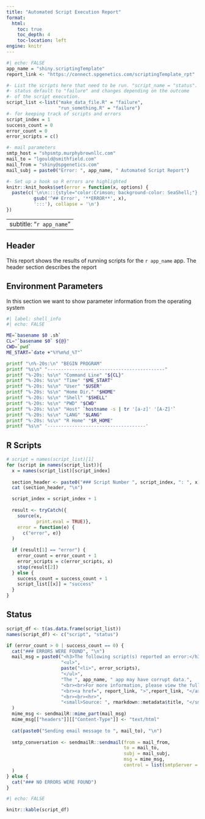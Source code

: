```yaml
---
title: "Automated Script Execution Report"
format:
  html:
    toc: true
    toc_depth: 4
    toc-location: left
engine: knitr
---
```


```r
#| echo: FALSE
app_name = "shiny.scriptingTemplate"
report_link <- "https://connect.spgenetics.com/scriptingTemplate_rpt"

#- List the scripts here that need to be run. "script_name = "status".
#- status default to "failure" and changes depending on the outcome
#- of the script execution.
script_list <-list("make_data_file.R" = "failure", 
                   "run_something.R" = "failure")
#- for keeping track of scripts and errors
script_index = 1
success_count = 0
error_count = 0
error_scripts = c()

#- mail parameters
smtp_host = "shpsmtp.murphybrownllc.com"
mail_to = "lgould@smithfield.com"
mail_from = "shiny@spgenetics.com"
mail_subj = paste0("Error: ", app_name, " Automated Script Report")

#- Set up a hook so R errors are highlighted
knitr::knit_hooks$set(error = function(x, options) { 
  paste(c('\n\n:::{style="color:Crimson; background-color: SeaShell;"}',
          gsub('^## Error', '**ERROR**', x),
          ':::'), collapse = '\n')
})

```

---
subtitle: "`r app_name`"
---

## Header

This report shows the results of running scripts for the `r app_name` app. The header section describes the report

## Environment Parameters

In this section we want to show parameter information from the operating system


```bash
#| label: shell_info
#| echo: FALSE

ME=`basename $0 .sh`
CL="`basename $0` ${@}"
CWD=`pwd`
ME_START=`date +"%Y%m%d_%T"`

printf "\n%-20s:\n" "BEGIN PROGRAM" 
printf "%s\n" "-------------------------------------------"
printf "%-20s: %s\n" "Command Line" "${CL}"
printf "%-20s: %s\n" "Time" "$ME_START"
printf "%-20s: %s\n" "User" "$USER"
printf "%-20s: %s\n" "Home Dir." "$HOME"
printf "%-20s: %s\n" "Shell" "$SHELL"
printf "%-20s: %s\n" "PWD" "$CWD"
printf "%-20s: %s\n" "Host" `hostname -s | tr '[a-z]' '[A-Z]'`
printf "%-20s: %s\n" "LANG" "$LANG"
printf "%-20s: %s\n" "R Home" "$R_HOME"
printf "%s\n" '------------------------------------'
```

## R Scripts

```r

# script = names(script_list)[1]
for (script in names(script_list)){
  x = names(script_list)[script_index]
  
  section_header <- paste0("### Script Number ", script_index, ": ", x)
  cat (section_header, "\n")

  script_index = script_index + 1
  
  result <- tryCatch({
    source(x,
           print.eval = TRUE)},
    error = function(e) {
      c("error", e)}
  )
  
  if (result[1] == "error") {
    error_count = error_count + 1
    error_scripts = c(error_scripts, x)
    stop(result[2])
  } else {
    success_count = success_count + 1
    script_list[[x]] = "success"
  }
}

```


## Status

```r
script_df <- t(as.data.frame(script_list))
names(script_df) <- c("script", "status")

if (error_count > 0 | success_count == 0) {
  cat("### ERRORS WERE FOUND", "\n")
  mail_msg = paste0("<h3>The following script(s) reported an error:</h3> ",
                    "<ul>",
                    paste("<li>", error_scripts),
                    "</ul>",
                    "The ", app_name, " app may have corrupt data.",
                    "<br><br>For more information, please view the full report at the following link:",
                    "<br><a href=", report_link, ">",report_link, "</a>",
                    "<br><br><hr>",
                    "<small>Source: ", rmarkdown::metadata$title, "</small>"
  )
  mime_msg <- sendmailR::mime_part(mail_msg)
  mime_msg[["headers"]][["Content-Type"]] <- "text/html"
  
  cat(paste0("Sending email message to ", mail_to), "\n")
  
  smtp_conversation <- sendmailR::sendmail(from = mail_from,
                                           to = mail_to,
                                           subj = mail_subj,
                                           msg = mime_msg,
                                           control = list(smtpServer = smtp_host, verbose = FALSE)
  )
} else {
  cat("### NO ERRORS WERE FOUND")
}
```

```r
#| echo: FALSE

knitr::kable(script_df)
```

